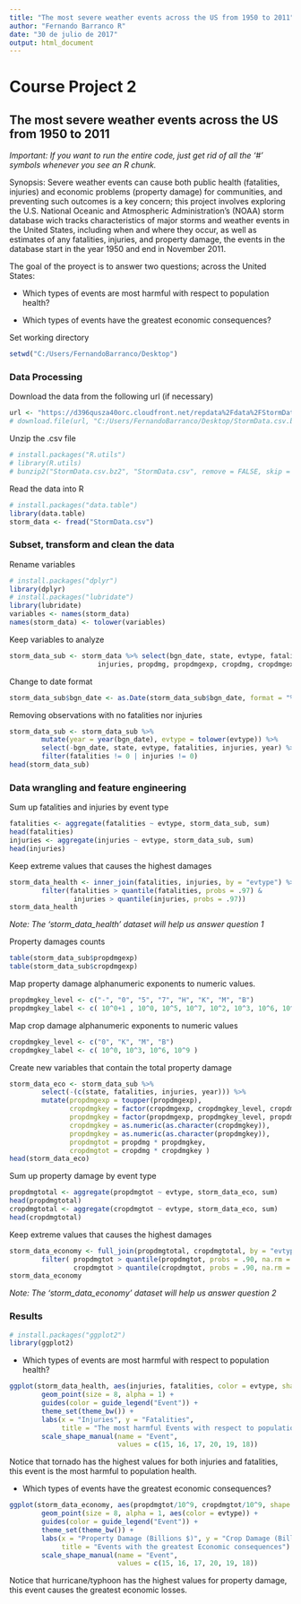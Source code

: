 ```yaml
---
title: "The most severe weather events across the US from 1950 to 2011"
author: "Fernando Barranco R"
date: "30 de julio de 2017"
output: html_document
---
```


# Course Project 2

## The most severe weather events across the US from 1950 to 2011

*Important: If you want to run the entire code, just get rid of all the '#' symbols whenever you see an R chunk.*

Synopsis: Severe weather events can cause both public health (fatalities, injuries) and economic problems (property damage) for communities, and preventing such outcomes is a key concern; this project involves exploring the U.S. National Oceanic and Atmospheric Administration's (NOAA) storm database wich tracks characteristics of major storms and weather events in the United States, including when and where they occur, as well as estimates of any fatalities, injuries, and property damage, the events in the database start in the year 1950 and end in November 2011.
  
The goal of the proyect is to answer two questions; across the United States:
  
* Which types of events are most harmful with respect to population health?
  
* Which types of events have the greatest economic consequences?
  
Set working directory

```r
setwd("C:/Users/FernandoBarranco/Desktop")
```

### Data Processing

Download the data from the following url (if necessary)

```r
url <- "https://d396qusza40orc.cloudfront.net/repdata%2Fdata%2FStormData.csv.bz2"
# download.file(url, "C:/Users/FernandoBarranco/Desktop/StormData.csv.bz2")
```

Unzip the .csv file

```r
# install.packages("R.utils")
# library(R.utils)
# bunzip2("StormData.csv.bz2", "StormData.csv", remove = FALSE, skip = TRUE)
```

Read the data into R

```r
# install.packages("data.table")
library(data.table)
storm_data <- fread("StormData.csv")
```

### Subset, transform and clean the data

Rename variables

```r
# install.packages("dplyr")
library(dplyr)
# install.packages("lubridate")
library(lubridate)
variables <- names(storm_data)
names(storm_data) <- tolower(variables)
```

Keep variables to analyze 

```r
storm_data_sub <- storm_data %>% select(bgn_date, state, evtype, fatalities,
                      injuries, propdmg, propdmgexp, cropdmg, cropdmgexp)
```

Change to date format

```r
storm_data_sub$bgn_date <- as.Date(storm_data_sub$bgn_date, format = "%m/%d/%Y %H:%M:%S")
```

Removing observations with no fatalities nor injuries

```r
storm_data_sub <- storm_data_sub %>%
        mutate(year = year(bgn_date), evtype = tolower(evtype)) %>%
        select(-bgn_date, state, evtype, fatalities, injuries, year) %>%
        filter(fatalities != 0 | injuries != 0)
head(storm_data_sub)
```

### Data wrangling and feature engineering

Sum up fatalities and injuries by event type

```r
fatalities <- aggregate(fatalities ~ evtype, storm_data_sub, sum)
head(fatalities)
injuries <- aggregate(injuries ~ evtype, storm_data_sub, sum)
head(injuries)
```

Keep extreme values that causes the highest damages

```r
storm_data_health <- inner_join(fatalities, injuries, by = "evtype") %>%
        filter(fatalities > quantile(fatalities, probs = .97) &
                injuries > quantile(injuries, probs = .97))
storm_data_health
```
  
*Note: The 'storm_data_health' dataset will help us answer question 1*
  
Property damages counts

```r
table(storm_data_sub$propdmgexp)
table(storm_data_sub$cropdmgexp)
```

Map property damage alphanumeric exponents to numeric values.

```r
propdmgkey_level <- c("-", "0", "5", "7", "H", "K", "M", "B")
propdmgkey_label <- c( 10^0+1 , 10^0, 10^5, 10^7, 10^2, 10^3, 10^6, 10^9 )
```

Map crop damage alphanumeric exponents to numeric values

```r
cropdmgkey_level <- c("0", "K", "M", "B")
cropdmgkey_label <- c( 10^0, 10^3, 10^6, 10^9 )
```

Create new variables that contain the total property damage

```r
storm_data_eco <- storm_data_sub %>%
        select(-(c(state, fatalities, injuries, year))) %>%
        mutate(propdmgexp = toupper(propdmgexp),
               cropdmgkey = factor(cropdmgexp, cropdmgkey_level, cropdmgkey_label),
               propdmgkey = factor(propdmgexp, propdmgkey_level, propdmgkey_label),
               cropdmgkey = as.numeric(as.character(cropdmgkey)),
               propdmgkey = as.numeric(as.character(propdmgkey)),
               propdmgtot = propdmg * propdmgkey,
               cropdmgtot = cropdmg * cropdmgkey )
head(storm_data_eco)
```

Sum up property damage by event type

```r
propdmgtotal <- aggregate(propdmgtot ~ evtype, storm_data_eco, sum)
head(propdmgtotal)
cropdmgtotal <- aggregate(cropdmgtot ~ evtype, storm_data_eco, sum)
head(cropdmgtotal)
```

Keep extreme values that causes the highest damages

```r
storm_data_economy <- full_join(propdmgtotal, cropdmgtotal, by = "evtype") %>%
        filter( propdmgtot > quantile(propdmgtot, probs = .90, na.rm = T) &
                cropdmgtot > quantile(cropdmgtot, probs = .90, na.rm = T))
storm_data_economy
```
  
*Note: The 'storm_data_economy' dataset will help us answer question 2*
  
### Results

```r
# install.packages("ggplot2")
library(ggplot2)
```

* Which types of events are most harmful with respect to population health?

```r
ggplot(storm_data_health, aes(injuries, fatalities, color = evtype, shape = evtype)) +
        geom_point(size = 8, alpha = 1) +
        guides(color = guide_legend("Event")) +
        theme_set(theme_bw()) + 
        labs(x = "Injuries", y = "Fatalities",
             title = "The most harmful Events with respect to population Health") +
        scale_shape_manual(name = "Event",
                           values = c(15, 16, 17, 20, 19, 18))
```

Notice that tornado has the highest values for both injuries and fatalities, this event
is the most harmful to population health.

* Which types of events have the greatest economic consequences?

```r
ggplot(storm_data_economy, aes(propdmgtot/10^9, cropdmgtot/10^9, shape = evtype)) +
        geom_point(size = 8, alpha = 1, aes(color = evtype)) +
        guides(color = guide_legend("Event")) +
        theme_set(theme_bw()) + 
        labs(x = "Property Damage (Billions $)", y = "Crop Damage (Billions $)",
             title = "Events with the greatest Economic consequences") +
        scale_shape_manual(name = "Event",
                           values = c(15, 16, 17, 20, 19, 18))
```

Notice that hurricane/typhoon has the highest values for property damage, this event
causes the greatest economic losses.